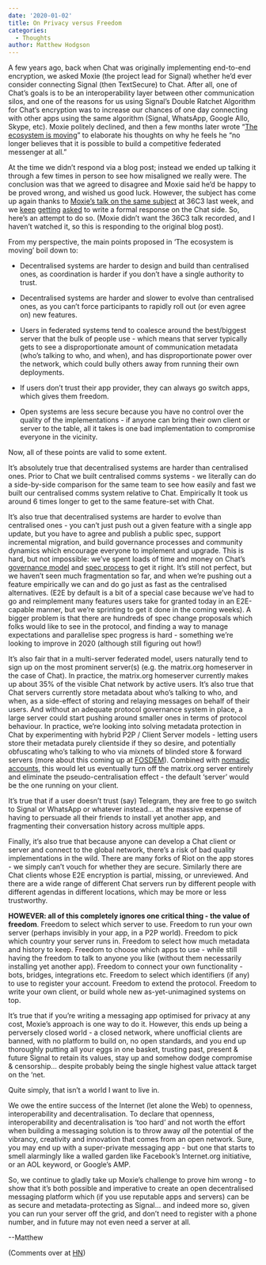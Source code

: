 ```yaml
---
date: '2020-01-02'
title: On Privacy versus Freedom
categories:
  - Thoughts
author: Matthew Hodgson
---
```


A few years ago, back when Chat was originally implementing end-to-end encryption, we asked Moxie (the project lead for Signal) whether he’d ever consider connecting Signal (then TextSecure) to Chat.  After all, one of Chat’s goals is to be an interoperability layer between other communication silos, and one of the reasons for us using Signal’s Double Ratchet Algorithm for Chat’s encryption was to increase our chances of one day connecting with other apps using the same algorithm (Signal, WhatsApp, Google Allo, Skype, etc).  Moxie politely declined, and then a few months later wrote “[The ecosystem is moving](https://signal.org/blog/the-ecosystem-is-moving/)” to elaborate his thoughts on why he feels he “no longer believes that it is possible to build a competitive federated messenger at all.”

At the time we didn’t respond via a blog post; instead we ended up talking it through a few times in person to see how misaligned we really were. The conclusion was that we agreed to disagree and Moxie said he’d be happy to be proved wrong, and wished us good luck.  However, the subject has come up again thanks to [Moxie’s talk on the same subject](https://fahrplan.events.ccc.de/congress/2019/Fahrplan/events/11086.html) at 36C3 last week, and we [keep](https://news.ycombinator.com/item?id=21933891) [getting](https://news.ycombinator.com/item?id=21935219) [asked](https://to.chat.imzqqq.top/#/!OGEhHVWSdvArJzumhm:matrix.org/$SzdpeR_Hji5AMOkydnYzv5UN_UaGdN710ThF-lfAt9A?via=matrix.org&via=t2bot.io&via=privacytools.io) to write a formal response on the Chat side.  So, here’s an attempt to do so.  (Moxie didn’t want the 36C3 talk recorded, and I haven’t watched it, so this is responding to the original blog post).

From my perspective, the main points proposed in ‘The ecosystem is moving’ boil down to:


*   Decentralised systems are harder to design and build than centralised ones, as coordination is harder if you don’t have a single authority to trust.

*   Decentralised systems are harder and slower to evolve than centralised ones, as you can’t force participants to rapidly roll out (or even agree on) new features.

*   Users in federated systems tend to coalesce around the best/biggest server that the bulk of people use - which means that server typically gets to see a disproportionate amount of communication metadata (who’s talking to who, and when), and has disproportionate power over the network, which could bully others away from running their own deployments.

*   If users don’t trust their app provider, they can always go switch apps, which gives them freedom.

*   Open systems are less secure because you have no control over the quality of the implementations - if anyone can bring their own client or server to the table, all it takes is one bad implementation to compromise everyone in the vicinity.

Now, all of these points are valid to some extent.

It’s absolutely true that decentralised systems are harder than centralised ones.  Prior to Chat we built centralised comms systems - we literally can do a side-by-side comparison for the same team to see how easily and fast we built our centralised comms system relative to Chat.  Empirically It took us around 6 times longer to get to the same feature-set with Chat.

It’s also true that decentralised systems are harder to evolve than centralised ones - you can’t just push out a given feature with a single app update, but you have to agree and publish a public spec, support incremental migration, and build governance processes and community dynamics which encourage everyone to implement and upgrade.  This is hard, but not impossible: we’ve spent loads of time and money on Chat’s [governance model](https://matrix.org/foundation/) and [spec process](https://matrix.org/docs/spec/proposals) to get it right.  It’s still not perfect, but we haven’t seen much fragmentation so far, and when we’re pushing out a feature empirically we can and do go just as fast as the centralised alternatives. (E2E by default is a bit of a special case because we’ve had to go and reimplement many features users take for granted today in an E2E-capable manner, but we’re sprinting to get it done in the coming weeks).  A bigger problem is that there are hundreds of spec change proposals which folks would like to see in the protocol, and finding a way to manage expectations and parallelise spec progress is hard - something we’re looking to improve in 2020 (although still figuring out how!)

It’s also fair that in a multi-server federated model, users naturally tend to sign up on the most prominent server(s) (e.g. the matrix.org homeserver in the case of Chat).  In practice, the matrix.org homeserver currently makes up about 35% of the visible Chat network by active users.  It’s also true that Chat servers currently store metadata about who’s talking to who, and when, as a side-effect of storing and relaying messages on behalf of their users.  And without an adequate protocol governance system in place, a large server could start pushing around smaller ones in terms of protocol behaviour.  In practice, we’re looking into solving metadata protection in Chat by experimenting with hybrid P2P / Client Server models - letting users store their metadata purely clientside if they so desire, and potentially obfuscating who’s talking to who via mixnets of blinded store & forward servers (more about this coming up at [FOSDEM](https://fosdem.org/2020/schedule/event/dip_p2p_matrix/)). Combined with [nomadic accounts](https://github.com/matrix-org/matrix-doc/blob/rav/proposal/remove_mxids_from_events/proposals/1228-removing-mxids-from-events.md), this would let us eventually turn off the matrix.org server entirely and eliminate the pseudo-centralisation effect - the default ‘server’ would be the one running on your client.

It’s true that if a user doesn’t trust (say) Telegram, they are free to go switch to Signal or WhatsApp or whatever instead… at the massive expense of having to persuade all their friends to install yet another app, and fragmenting their conversation history across multiple apps.

Finally, it’s also true that because anyone can develop a Chat client or server and connect to the global network, there’s a risk of bad quality implementations in the wild.  There are many forks of Riot on the app stores - we simply can’t vouch for whether they are secure.  Similarly there are Chat clients whose E2E encryption is partial, missing, or unreviewed.  And there are a wide range of different Chat servers run by different people with different agendas in different locations, which may be more or less trustworthy.

**HOWEVER: all of this completely ignores one critical thing - the value of freedom**.  Freedom to select which server to use.  Freedom to run your own server (perhaps invisibly in your app, in a P2P world). Freedom to pick which country your server runs in. Freedom to select how much metadata and history to keep. Freedom to choose which apps to use - while still having the freedom to talk to anyone you like (without them necessarily installing yet another app).  Freedom to connect your own functionality - bots, bridges, integrations etc.  Freedom to select which identifiers (if any) to use to register your account.  Freedom to extend the protocol.  Freedom to write your own client, or build whole new as-yet-unimagined systems on top.

It’s true that if you’re writing a messaging app optimised for privacy at any cost, Moxie’s approach is one way to do it. However, this ends up being a perversely closed world - a closed network, where unofficial clients are banned, with no platform to build on, no open standards, and you end up thoroughly putting all your eggs in one basket, trusting past, present & future Signal to retain its values, stay up and somehow dodge compromise & censorship… despite probably being the single highest value attack target on the ‘net.

Quite simply, that isn’t a world I want to live in.

We owe the entire success of the Internet (let alone the Web) to openness, interoperability and decentralisation.  To declare that openness, interoperability and decentralisation is ‘too hard’ and not worth the effort when building a messaging solution is to throw away *all* the potential of the vibrancy, creativity and innovation that comes from an open network.  Sure, you may end up with a super-private messaging app - but one that starts to smell alarmingly like a walled garden like Facebook’s Internet.org initiative, or an AOL keyword, or Google’s AMP.  

So, we continue to gladly take up Moxie’s challenge to prove him wrong - to show that it’s both possible and imperative to create an open decentralised messaging platform which (if you use reputable apps and servers) can be as secure and metadata-protecting as Signal… and indeed more so, given you can run your server off the grid, and don’t need to register with a phone number, and in future may not even need a server at all.

--Matthew

(Comments over at [HN](https://news.ycombinator.com/item?id=21936929))